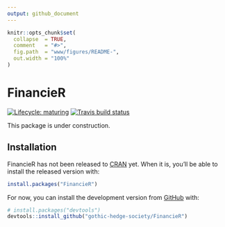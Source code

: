 ```yaml
---
output: github_document
---
```


<!-- README.md is generated from README.Rmd. Please edit that file -->

```r
knitr::opts_chunk$set(
  collapse  = TRUE,
  comment   = "#>",
  fig.path  = "www/figures/README-",
  out.width = "100%"
)
```

<link rel="stylesheet" type="text/css" media="all" href="pkgdown/extra.css"/>

<h1 id="FinancieR-main-title">FinancieR</h1>

<!-- badges: start -->
[![Lifecycle: maturing](https://img.shields.io/badge/lifecycle-maturing-blue.svg)](https://www.tidyverse.org/lifecycle/#maturing)
[![Travis build status](https://travis-ci.org/gothic-hedge-society/FinancieR.svg?branch=master)](https://travis-ci.org/gothic-hedge-society/FinancieR)
<!-- badges: end -->

This package is under construction.

## Installation

FinancieR has not been released to [CRAN](https://CRAN.R-project.org) yet. When it is, you'll be able to install the released version with:

``` r
install.packages("FinancieR")
```

For now, you can install the development version from 
[GitHub](https://github.com/) with:

``` r
# install.packages("devtools")
devtools::install_github("gothic-hedge-society/FinancieR")
```
